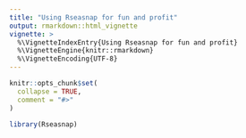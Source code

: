 ```yaml
---
title: "Using Rseasnap for fun and profit"
output: rmarkdown::html_vignette
vignette: >
  %\VignetteIndexEntry{Using Rseasnap for fun and profit}
  %\VignetteEngine{knitr::rmarkdown}
  %\VignetteEncoding{UTF-8}
---
```


```r
knitr::opts_chunk$set(
  collapse = TRUE,
  comment = "#>"
)
```

```r
library(Rseasnap)
```
